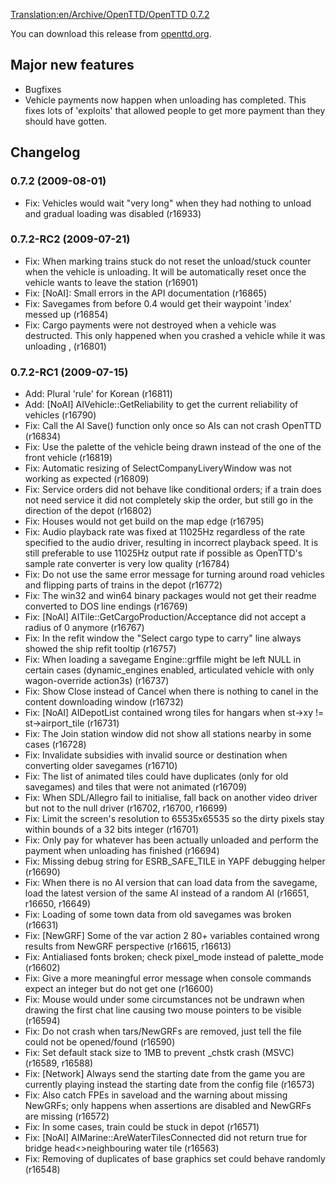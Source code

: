 [[Translation:en/Archive/OpenTTD/OpenTTD 0.7.2]]

{{en/Development/OTTDVersions}}
{{en/Archive/OpenTTD/Release|prev=en/Archive/OpenTTD/OpenTTD 0.7.1|next=en/Archive/OpenTTD/OpenTTD 0.7.3|date=2009-08-01}}

You can download this release from [http://www.openttd.org/download-stable/0.7.2 openttd.org].

==Major new features==

* Bugfixes
* Vehicle payments now happen when unloading has completed. This fixes lots of 'exploits' that allowed people to get more payment than they should have gotten.

==Changelog==

===0.7.2 (2009-08-01)===

* Fix: Vehicles would wait "very long" when they had nothing to unload and gradual loading was disabled {{en/Development/Design Drafts/Flyspray|3054}} (r16933)

===0.7.2-RC2 (2009-07-21)===

* Fix: When marking trains stuck do not reset the unload/stuck counter when the vehicle is unloading. It will be automatically reset once the vehicle wants to leave the station {{en/Development/Design Drafts/Flyspray|3038}} (r16901)
* Fix: [NoAI]: Small errors in the API documentation {{en/Development/Design Drafts/Flyspray|3037}} (r16865)
* Fix: Savegames from before 0.4 would get their waypoint 'index' messed up (r16854)
* Fix: Cargo payments were not destroyed when a vehicle was destructed. This only happened when you crashed a vehicle while it was unloading {{en/Development/Design Drafts/Flyspray|3032}}, {{en/Development/Design Drafts/Flyspray|3046}} (r16801)

===0.7.2-RC1 (2009-07-15)===

* Add: Plural 'rule' for Korean (r16811)
* Add: [NoAI] AIVehicle::GetReliability to get the current reliability of vehicles (r16790)
* Fix: Call the AI Save() function only once so AIs can not crash OpenTTD {{en/Development/Design Drafts/Flyspray|3034}} (r16834)
* Fix: Use the palette of the vehicle being drawn instead of the one of the front vehicle (r16819)
* Fix: Automatic resizing of SelectCompanyLiveryWindow was not working as expected {{en/Development/Design Drafts/Flyspray|3021}} (r16809)
* Fix: Service orders did not behave like conditional orders; if a train does not need service it did not completely skip the order, but still go in the direction of the depot {{en/Development/Design Drafts/Flyspray|3031}} (r16802)
* Fix: Houses would not get build on the map edge {{en/Development/Design Drafts/Flyspray|3025}} (r16795)
* Fix: Audio playback rate was fixed at 11025Hz regardless of the rate specified to the audio driver, resulting in incorrect playback speed. It is still preferable to use 11025Hz output rate if possible as OpenTTD's sample rate converter is very low quality (r16784)
* Fix: Do not use the same error message for turning around road vehicles and flipping parts of trains in the depot {{en/Development/Design Drafts/Flyspray|3019}} (r16772)
* Fix: The win32 and win64 binary packages would not get their readme converted to DOS line endings (r16769)
* Fix: [NoAI] AITile::GetCargoProduction/Acceptance did not accept a radius of 0 anymore (r16767)
* Fix: In the refit window the "Select cargo type to carry" line always showed the ship refit tooltip {{en/Development/Design Drafts/Flyspray|3018}} (r16757)
* Fix: When loading a savegame Engine::grffile might be left NULL in certain cases (dynamic_engines enabled, articulated vehicle with only wagon-override action3s) (r16737)
* Fix: Show Close instead of Cancel when there is nothing to canel in the content downloading window {{en/Development/Design Drafts/Flyspray|2991}} (r16732)
* Fix: [NoAI] AIDepotList contained wrong tiles for hangars when st->xy != st->airport_tile (r16731)
* Fix: The Join station window did not show all stations nearby in some cases (r16728)
* Fix: Invalidate subsidies with invalid source or destination when converting older savegames (r16710)
* Fix: The list of animated tiles could have duplicates (only for old savegames) and tiles that were not animated {{en/Development/Design Drafts/Flyspray|2994}} (r16709)
* Fix: When SDL/Allegro fail to initialise, fall back on another video driver but not to the null driver (r16702, r16700, r16699)
* Fix: Limit the screen's resolution to 65535x65535 so the dirty pixels stay within bounds of a 32 bits integer {{en/Development/Design Drafts/Flyspray|3001}} (r16701)
* Fix: Only pay for whatever has been actually unloaded and perform the payment when unloading has finished {{en/Development/Design Drafts/Flyspray|2995}} (r16694)
* Fix: Missing debug string for ESRB_SAFE_TILE in YAPF debugging helper {{en/Development/Design Drafts/Flyspray|3002}} (r16690)
* Fix: When there is no AI version that can load data from the savegame, load the latest version of the same AI instead of a random AI (r16651, r16650, r16649)
* Fix: Loading of some town data from old savegames was broken (r16631)
* Fix: [NewGRF] Some of the var action 2 80+ variables contained wrong results from NewGRF perspective (r16615, r16613)
* Fix: Antialiased fonts broken; check pixel_mode instead of palette_mode (r16602)
* Fix: Give a more meaningful error message when console commands expect an integer but do not get one (r16600)
* Fix: Mouse would under some circumstances not be undrawn when drawing the first chat line causing two mouse pointers to be visible {{en/Development/Design Drafts/Flyspray|2969}} (r16594)
* Fix: Do not crash when tars/NewGRFs are removed, just tell the file could not be opened/found {{en/Development/Design Drafts/Flyspray|2967}} (r16590)
* Fix: Set default stack size to 1MB to prevent _chstk crash (MSVC) {{en/Development/Design Drafts/Flyspray|2978}} (r16589, r16588)
* Fix: [Network] Always send the starting date from the game you are currently playing instead the starting date from the config file (r16573)
* Fix: Also catch FPEs in saveload and the warning about missing NewGRFs; only happens when assertions are disabled and NewGRFs are missing (r16572)
* Fix: In some cases, train could be stuck in depot {{en/Development/Design Drafts/Flyspray|2974}} (r16571)
* Fix: [NoAI] AIMarine::AreWaterTilesConnected did not return true for bridge head<>neighbouring water tile (r16563)
* Fix: Removing of duplicates of base graphics set could behave randomly (r16548)